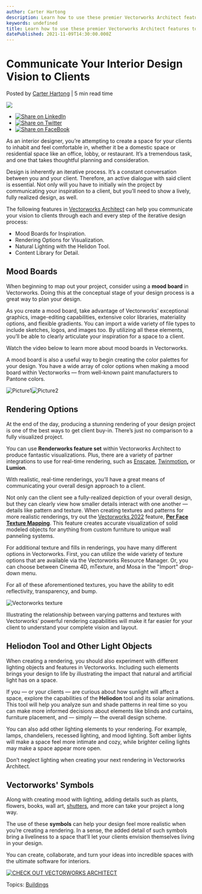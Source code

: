 ```yaml
---
author: Carter Hartong
description: Learn how to use these premier Vectorworks Architect features to communicate your interior design intent to clients.
keywords: undefined
title: Learn how to use these premier Vectorworks Architect features to communicate your interior design intent to clients. 
datePublished: 2021-11-09T14:30:00.000Z
---
```

  

# Communicate Your Interior Design Vision to Clients

 Posted by [Carter Hartong](https://blog.vectorworks.net/author/carter-hartong) | 5 min read time 

![](https://blog.vectorworks.net/hubfs/Blog%20Images/211021_Seasonal%20Interiors/Screen%20Shot%202021-10-21%20at%201.04.22%20PM.png) 

* [![Share on LinkedIn](https://2659751.fs1.hubspotusercontent-na1.net/hubfs/2659751/michaelDemo/share-LI.png)](http://www.linkedin.com/shareArticle?mini=true&url=https%3A%2F%2Fblog.vectorworks.net%2Fcommunicate-inspiration-interiors-vectorworks)
* [![Share on Twitter](https://2659751.fs1.hubspotusercontent-na1.net/hubfs/2659751/michaelDemo/share-TW.png)](https://www.twitter.com/share?text=Communicate%20Your%20Interior%20Design%20Vision%20to%20Clients&url=https%3A%2F%2Fblog.vectorworks.net%2Fcommunicate-inspiration-interiors-vectorworks&via=PMGTweets)
* [![Share on FaceBook](https://2659751.fs1.hubspotusercontent-na1.net/hubfs/2659751/michaelDemo/share-FB.png)](https://www.facebook.com/sharer/sharer.php?u=https%3A%2F%2Fblog.vectorworks.net%2Fcommunicate-inspiration-interiors-vectorworks)

As an interior designer, you’re attempting to create a space for your clients to inhabit and feel comfortable in, whether it be a domestic space or residential space like an office, lobby, or restaurant. It’s a tremendous task, and one that takes thoughtful planning and consideration.

Design is inherently an iterative process. It’s a constant conversation between you and your client. Therefore, an active dialogue with said client is essential. Not only will you have to initially win the project by communicating your inspiration to a client, but you’ll need to show a lively, fully realized design, as well. 

The following features in [Vectorworks Architect](https://www.vectorworks.net/en-US/architect) can help you communicate your vision to clients through each and every step of the iterative design process:

* Mood Boards for Inspiration.
* Rendering Options for Visualization.
* Natural Lighting with the Helidon Tool.
* Content Library for Detail.

## Mood Boards

When beginning to map out your project, consider using a **mood board** in Vectorworks. Doing this at the conceptual stage of your design process is a great way to plan your design.

As you create a mood board, take advantage of Vectorworks’ exceptional graphics, image-editing capabilities, extensive color libraries, materiality options, and flexible gradients. You can import a wide variety of file types to include sketches, logos, and images too. By utilizing all these elements, you’ll be able to clearly articulate your inspiration for a space to a client.

Watch the video below to learn more about mood boards in Vectorworks.

A mood board is also a useful way to begin creating the color palettes for your design. You have a wide array of color options when making a mood board within Vectorworks — from well-known paint manufacturers to Pantone colors.

![Picture1](https://blog.vectorworks.net/hs-fs/hubfs/Blog%20Images/211021_Seasonal%20Interiors/Picture1.png?width=1440&name=Picture1.png)![Picture2](https://blog.vectorworks.net/hs-fs/hubfs/Blog%20Images/211021_Seasonal%20Interiors/Picture2.png?width=1440&name=Picture2.png)

## Rendering Options

At the end of the day, producing a stunning rendering of your design project is one of the best ways to get client buy-in. There’s just no comparison to a fully visualized project.

You can use **Renderworks feature set** within Vectorworks Architect to produce fantastic visualizations. Plus, there are a variety of partner integrations to use for real-time rendering, such as [Enscape](../../../net/vectorworks/blog/your-guide-to-real-time-rendering-with-enscape.html), [Twinmotion](../../../net/vectorworks/blog/your-guide-to-rendering-with-twinmotion.html)**,** or **Lumion**.

With realistic, real-time renderings, you’ll have a great means of communicating your overall design approach to a client.

Not only can the client see a fully-realized depiction of your overall design, but they can clearly view how smaller details interact with one another — details like pattern and texture. When creating textures and patterns for more realistic renderings, try out the [Vectorworks 2022](../../../net/vectorworks/blog/vectorworks-2022-now-available-for-download.html) feature, **[Per Face Texture Mapping](../../../net/vectorworks/blog/per-face-texturing-mapping-feature-2022.html)**. This feature creates accurate visualization of solid modeled objects for anything from custom furniture to unique wall panneling systems.

For additional texture and fills in renderings, you have many different options in Vectorworks. First, you can utilize the wide variety of texture options that are available via the Vectorworks Resource Manager. Or, you can choose between Cinema 4D, mTexture, and Mosa in the "Import" drop-down menu.

For all of these aforementioned textures, you have the ability to edit reflectivity, transparency, and bump.

![Vectorworks texture](https://blog.vectorworks.net/hs-fs/hubfs/Screen%20Shot%202022-01-03%20at%205.06.37%20PM.png?width=1440&name=Screen%20Shot%202022-01-03%20at%205.06.37%20PM.png)

Illustrating the relationship between varying patterns and textures with Vectorworks’ powerful rendering capabilities will make it far easier for your client to understand your complete vision and layout.

## Heliodon Tool and Other Light Objects 

When creating a rendering, you should also experiment with different lighting objects and features in Vectorworks. Including such elements brings your design to life by illustrating the impact that natural and artificial light has on a space.

If you — or your clients — are curious about how sunlight will affect a space, explore the capabilities of the **Heliodon** tool and its solar animations. This tool will help you analyze sun and shade patterns in real time so you can make more informed decisions about elements like blinds and curtains, furniture placement, and — simply — the overall design scheme.

You can also add other lighting elements to your rendering. For example, lamps, chandeliers, recessed lighting, and mood lighting. Soft amber lights will make a space feel more intimate and cozy, while brighter ceiling lights may make a space appear more open.

Don’t neglect lighting when creating your next rendering in Vectorworks Architect.

## Vectorworks' Symbols

Along with creating mood with lighting, adding details such as plants, flowers, books, wall art, [shutters](https://forum.vectorworks.net/index.php?/files/file/229-multi-fold-sliding-shutterfaltschiebeladen/), and more can take your project a long way.

The use of these **symbols** can help your design feel more realistic when you’re creating a rendering. In a sense, the added detail of such symbols bring a liveliness to a space that’ll let your clients envision themselves living in your design.

You can create, collaborate, and turn your ideas into incredible spaces with the ultimate software for interiors.

[![CHECK OUT VECTORWORKS ARCHITECT](https://no-cache.hubspot.com/cta/default/3018241/12bf4175-1b9f-4cdd-bbf3-99a3be190467.png)](https://cta-redirect.hubspot.com/cta/redirect/3018241/12bf4175-1b9f-4cdd-bbf3-99a3be190467) 

 Topics: [Buildings](https://blog.vectorworks.net/topic/buildings) 

  
